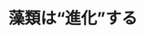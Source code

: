 ﻿---
title: "藻類は“進化”する"
category: "生命理工学院"
vol: "85"
interviewee: "太田・下嶋"
url: ""
tags: []
pdf: "85-1-ota-shimozaki.pdf"
career: ""
preface: "太田・下嶋研究室では、藻類や植物に代表される光合成生物が周囲の環境からどのような影響を受け、どのように適応してきたのかについてあらゆる側面から研究している。本稿ではその中から、太田先生が解明した藻類・植物のルーツと環境適応について紹介した後、藻類が生み出す新たなエネルギーの展望について取り上げる。"
---
